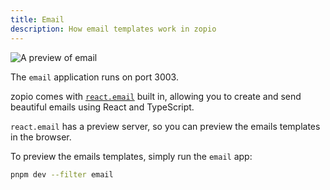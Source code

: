 ```yaml
---
title: Email
description: How email templates work in zopio
---
```


<Frame>
  <img src="/images/email.png" alt="A preview of email" />
</Frame>

<Tip>The `email` application runs on port 3003.</Tip>

zopio comes with [`react.email`](https://react.email/) built in, allowing you to create and send beautiful emails using React and TypeScript.

`react.email` has a preview server, so you can preview the emails templates in the browser.

To preview the emails templates, simply run the `email` app:

```sh Terminal
pnpm dev --filter email
```
